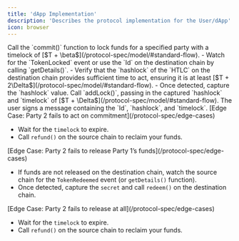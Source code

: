 ```yaml
---
title: 'dApp Implementation'
description: 'Describes the protocol implementation for the User/dApp'
icon: browser
---
```


<Steps>
  <Step title="Create a commitment">
    Call the `commit()` function to lock funds for a specified party with a timelock of [$T + \beta$](/protocol-spec/model/#standard-flow).
  </Step>
  <Step title="Monitor the destination chain">
    - Watch for the `TokenLocked` event or use the `Id` on the destination chain by calling `getDetails()`.
    - Verify that the `hashlock` of the `HTLC` on the destination chain provides sufficient time to act, ensuring it is at least [$T + 2\Delta$](/protocol-spec/model/#standard-flow).
    - Once detected, capture the `hashlock` value.
  </Step>
  <Step title="Add lock to your PreHTLC on the source chain">
    Call `addLock()`, passing in the captured `hashlock` and `timelock` of [$T + \Delta$](/protocol-spec/model/#standard-flow).
  </Step>
  <Step title="(signature flow) Sign a message instead of adding a lock" stepNumber="3*">
    The user signs a message containing the `Id`, `hashlock`, and `timelock`.
  </Step>
</Steps>

<Warning>
[Edge Case: Party 2 fails to act on commitment](/protocol-spec/edge-cases)

- Wait for the `timelock` to expire.
- Call `refund()` on the source chain to reclaim your funds.
</Warning>

<Warning>
[Edge Case: Party 2 fails to release Party 1’s funds](/protocol-spec/edge-cases)

- If funds are not released on the destination chain, watch the source chain for the `TokenRedeemed` event (or `getDetails()` function).
- Once detected, capture the `secret` and call `redeem()` on the destination chain.
</Warning>

<Warning>
[Edge Case: Party 2 fails to release at all](/protocol-spec/edge-cases)

- Wait for the `timelock` to expire.
- Call `refund()` on the source chain to reclaim your funds.
</Warning>